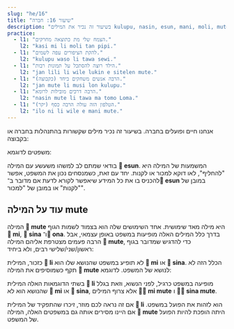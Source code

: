 ```yaml
---
slug: "he/16"
title: "שיעור 16: חברה"
description: "בשיעור זה נכיר את המילים kulupu, nasin, esun, mani, moli, mute!"
practice:
  - l1: "הצמח שלי מת כתוצאה מחרקים."
    l2: "kasi mi li moli tan pipi."
  - l1: "להקת הציפורים עפה לשמים."
    l2: "kulupu waso li tawa sewi."
  - l1: "הילד רוצה להסתכל על תמונות רבות."
    l2: "jan lili li wile lukin e sitelen mute."
  - l1: "הרבה אנשים משחקים ביחד (כקבוצה)."
    l2: "jan mute li musi lon kulupu."
  - l1: "הרבה דרכים מובילות לרומא."
    l2: "nasin mute li tawa ma tomo Loma."
  - l1: "הטלפון הזה עולה הרבה כסף (יקר)."
    l2: "ilo ni li wile e mani mute."
---
```



אנחנו חיים ופועלים בחברה. בשיעור זה נכיר מילים שקשורות בהתנהלות בחברה או בקבוצה:

<List>
  <Word sl="kulupu" m="חבורה, קבוצה, נבחרת" />
  <Word sl="nasin" m="דרך, מסלול, שיטה" />
  <Word sl="esun" m="להחליף, לסחור, שוק, מסחר" />
  <Word sl="mani" m="כסף, דבר ערך" />
  <Word sl="moli" m="מת, להרוג" />
  <Word sl="mute" m="הרבה, מאד" />
</List>

משפטים לדוגמא:

<List>
  <Sentence sl="nasin mute li lon." m="יש הרבה דרכים (לעשות משהו)." />
  <Sentence sl="jan li pali lon kulupu." m="אנשים עובדים בקבוצה." />
  <Sentence sl="len pona li wile e mani mute." m="בגדים טובים דורשים הרבה כסף." />
  <Sentence sl="jan mute li moli tan utala suli." m="הרבה אנשים מתו כתוצאה מהמלחמה."/>
  <Sentence sl="mi wile esun e soweli mi." m="אני רוצה למכור את הפרה שלי." />
  <Sentence sl="mi wile ala esun e soweli sina." m="אני לא רוצה לקנות את הפרה שלך." />
</List>

בודאי שמתם לב למשהו משעשע עם המילה **󱤋 esun**. המשמעות של המילה היא "להחליף", לאו דוקא למכור או לקנות. יחד עם זאת, כשמנסחים נכון את המשפט, אפשר להכניס בו את כל המידע שיאפשר לקורא לדעת אם מדובר ב־**󱤋 esun** במובן של "לקנות" או במובן של "למכור". 

## עוד על המילה mute

המילה **󱤼 mute** היא מילה מאד שימושית. אחד השימושים שלה הוא בצמוד לשמות הגוף **󱤴 mi**, **󱥞 sina** ו־**󱥆 ona**. בדרך כלל המילים האלה מופיעות במשפט באופן עצמאי, אבל הרבה פעמים מצטרפת אליהם המילה **󱤼 mute**, כדי להדגיש שמדובר בגוף ראשון/שני/שלישי רבים, ולא ביחיד:

<List>
  <Word sl="mi mute" m="אנחנו" />
  <Sentence sl="kulupu pali li jo e mi mute." m="באירגון העובדים יש רבים מאיתנו." />
  <Word sl="sina mute" m="אתם/אתן" />
  <Sentence sl="ona li ken sitelen e sina mute." m="הם/ן יכולים/ות לצלם אתכם/ן." />
</List>

כזכור, המילית  **󱤧 li** לא תופיע במשפט שהנושא שלו הוא **󱤴 mi** או **󱥞 sina**. הכלל הזה לא תקף כשמוסיפים את המילה **󱤼 mute** לנושא של המשפט. לדוגמא:

<List>
  <Sentence sl="mi mute li kalama musi." m="אנחנו מנגנים." />
  <Sentence sl="sina mute li sona e ni." m="אתם/ן יודעים/ות את זה." />
</List>

בשתי הדוגמאות האלה המילית **󱤧 li** מופיעה במשפט כרגיל, לפני הנשוא, וזאת בגלל שהנושא הוא לא **󱤴 mi** או **󱥞 sina**, אלא צרוף המילים **󱤴󱤼 mi mute** ו **󱥞󱤼 sina mute**.

אם זה נראה לכם מוזר, זיכרו שהתפקיד של המילית **󱤧 li** הוא לזהות את הפועל במשפט. אם היינו מסירים אותה גם במשפטים האלה, המילה **󱤼 mute** היתה הופכת להיות הפועל של המשפט.

<Practice exercises={frontmatter.practice} />


